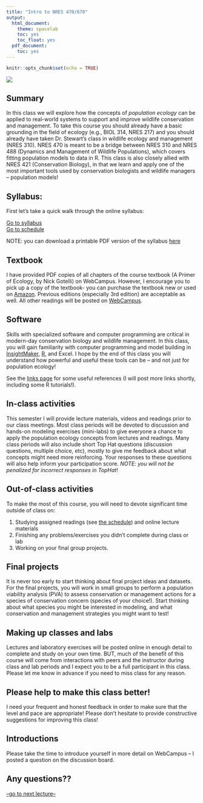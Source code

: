 ```yaml
---
title: "Intro to NRES 470/670"
output:
  html_document:
    theme: spacelab
    toc: yes
    toc_float: yes
  pdf_document:
    toc: yes
---
```


```r
knitr::opts_chunk$set(echo = TRUE)
```


![](prairie_dogs2.jpg)    

## Summary

In this class we will explore how the concepts of *population ecology* can be applied to real-world systems to support and improve wildlife conservation and management. To take this course you should already have a basic grounding in the field of ecology (e.g., BIOL 314, NRES 217) and you should already have taken Dr. Stewart's class in wildlife ecology and management (NRES 310). NRES 470 is meant to be a bridge between NRES 310 and NRES 488 (Dynamics and Management of Wildlife Populations), which covers fitting population models to data in R. This class is also closely allied with NRES 421 (Conservation Biology), in that we learn and apply one of the most important tools used by conservation biologists and wildlife managers -- population models!    

## Syllabus:
First let's take a quick walk through the online syllabus:

[Go to syllabus](index.html)   
[Go to schedule](schedule.html)

NOTE: you can download a printable PDF version of the syllabus [here](Syllabus.pdf)     

## Textbook
I have provided PDF copies of all chapters of the course textbook (A Primer of Ecology, by Nick Gotelli) on WebCampus. However, I encourage you to pick up a copy of the textbook- you can purchase the textbook new or used on [Amazon](https://www.amazon.com/Primer-Ecology-Fourth-Nicholas-Gotelli/dp/0878933182/ref=sr_1_1?s=books&ie=UTF8&qid=1484867155&sr=1-1&keywords=a+primer+of+ecology). Previous editions (especially 3rd edition) are acceptable as well. All other readings will be posted on [WebCampus](https://unr.instructure.com/).

## Software
Skills with specialized software and computer programming are critical in modern-day conservation biology and wildlife management. In this class, you will gain familiarity with computer programming and model building in [InsightMaker](https://insightmaker.com/), [R](https://cran.r-project.org/), and Excel. I hope by the end of this class you will understand how powerful and useful these tools can be -- and not just for population ecology!

See the [links page](Links.html) for some useful references (I will post more links shortly, including some R tutorials!).

## In-class activities
This semester I will provide lecture materials, videos and readings prior to our class meetings. Most class periods will be devoted to discussion and hands-on modeling exercises (mini-labs) to give everyone a chance to apply the population ecology concepts from lectures and readings. Many class periods will also include short Top Hat questions (discussion questions, multiple choice, etc), mostly to give me feedback about what concepts might need more reinforcing. Your responses to these questions will also help inform your participation score. _NOTE: you will not be penalized for incorrect responses in TopHat_!   

## Out-of-class activities
To make the most of this course, you will need to devote significant time outside of class on:    

1. Studying assigned readings (see [the schedule](schedule.html)) and online lecture materials        
2. Finishing any problems/exercises you didn't complete during class or lab        
3. Working on your final group projects.      

## Final projects
It is never too early to start thinking about final project ideas and datasets. For the final projects, you will work in small groups to perform a population viability analysis (PVA) to assess conservation or management actions for a species of conservation concern (species of your choice!). Start thinking about what species you might be interested in modeling, and what conservation and management strategies you might want to test!      

## Making up classes and labs
Lectures and laboratory exercises will be posted online in enough detail to complete and study on your own time. BUT, much of the benefit of this course will come from interactions with peers and the instructor during class and lab periods and I expect you to be a full participant in this class. Please let me know in advance if you need to miss class for any reason.    

## Please help to make this class better!
I need your frequent and honest feedback in order to make sure that the level and pace are appropriate! Please don't hesitate to provide constructive suggestions for improving this class!

## Introductions
Please take the time to introduce yourself in more detail on WebCampus -- I posted a question on the discussion board.  

## Any questions??


[--go to next lecture--](LECTURE1.html)




